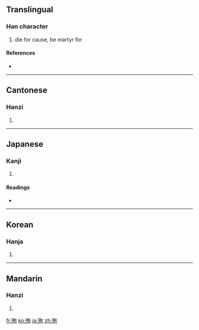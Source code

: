 ==Translingual==

===Han character===
{{Han char|rn=78|rad=歹|as=06|sn=10|four=1722<sub>0</sub>|canj=一弓心日 (MNPA)}}

# die for cause, be martyr for

====References====
* {{Han ref|kx=0580.220|dkj=16448|dj=0972.300|hdz=21386.060|uh=6B89|ud=27529|bh=AEEE|bd=44782}}

----

==Cantonese==

===Hanzi===
{{yue-hanzi|jyut=|y=seun1, seun6}}

# {{defn|Cantonese|sort=歹06}}

----

==Japanese==

===Kanji===
{{ja-kanji|grade=c|rs=歹06}}

# {{defn|Japanese|sort=歹06}}

====Readings====
* {{ja-readings|on=[[じゅん]] (jun)|kun=[[したがう]] (shitagau)}}

----

==Korean==

===Hanja===
{{ko-hanja|hangeul=순|eumhun=|rv=sun|mr=sun|y=swun}}

# {{defn|Korean|sort=歹06}}

----

==Mandarin==

===Hanzi===
{{cmn-hanzi|pin=[[xùn]] ([[xun4]])|wg=hsün<sup>4</sup>}}

# {{defn|Mandarin|sort=歹06}}

[[fr:殉]]
[[ko:殉]]
[[ja:殉]]
[[zh:殉]]